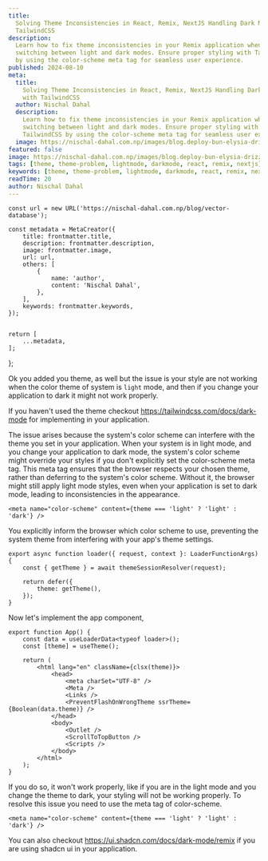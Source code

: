 ```yaml
---
title:
  Solving Theme Inconsistencies in React, Remix, NextJS Handling Dark Mode with
  TailwindCSS
description:
  Learn how to fix theme inconsistencies in your Remix application when
  switching between light and dark modes. Ensure proper styling with TailwindCSS
  by using the color-scheme meta tag for seamless user experience.
published: 2024-08-10
meta:
  title:
    Solving Theme Inconsistencies in React, Remix, NextJS Handling Dark Mode
    with TailwindCSS
  author: Nischal Dahal
  description:
    Learn how to fix theme inconsistencies in your Remix application when
    switching between light and dark modes. Ensure proper styling with
    TailwindCSS by using the color-scheme meta tag for seamless user experience.
  image: https://nischal-dahal.com.np/images/blog.deploy-bun-elysia-drizzle-flyio-with-wildcard-domain_2024-08-04-10-39-42.png
featured: false
image: https://nischal-dahal.com.np/images/blog.deploy-bun-elysia-drizzle-flyio-with-wildcard-domain_2024-08-04-10-39-42.png
tags: [theme, theme-problem, lightmode, darkmode, react, remix, nextjs]
keywords: [theme, theme-problem, lightmode, darkmode, react, remix, nextjs]
readTime: 20
author: Nischal Dahal
---
```




    const url = new URL('https://nischal-dahal.com.np/blog/vector-database');

    const metadata = MetaCreator({
    	title: frontmatter.title,
    	description: frontmatter.description,
    	image: frontmatter.image,
    	url: url,
    	others: [
    		{
    			name: 'author',
    			content: 'Nischal Dahal',
    		},
    	],
    	keywords: frontmatter.keywords,
    });


    return [
    	...metadata,
    ];

};


<PostHeading
	title={frontmatter.title}
	readingTime={frontmatter.readTime}
	tags={frontmatter.tags}
	keywords={frontmatter.keywords}
	date={frontmatter.published}
	author={frontmatter.author}
/>
Ok you added you theme, as well but the issue is your style are not working when
the color theme of system is `light` mode, and then if you change your
application to dark it might not work properly.

If you haven't used the theme checkout https://tailwindcss.com/docs/dark-mode
for implementing in your application.

The issue arises because the system's color scheme can interfere with the theme
you set in your application. When your system is in light mode, and you change
your application to dark mode, the system's color scheme might override your
styles if you don't explicitly set the color-scheme meta tag. This meta tag
ensures that the browser respects your chosen theme, rather than deferring to
the system's color scheme. Without it, the browser might still apply light mode
styles, even when your application is set to dark mode, leading to
inconsistencies in the appearance.

```tsx
<meta name="color-scheme" content={theme === 'light' ? 'light' : 'dark'} />
```

You explicitly inform the browser which color scheme to use, preventing the
system theme from interfering with your app's theme settings.

```tsx
export async function loader({ request, context }: LoaderFunctionArgs) {
	const { getTheme } = await themeSessionResolver(request);

	return defer({
		theme: getTheme(),
	});
}
```

Now let's implement the app component,

```tsx
export function App() {
	const data = useLoaderData<typeof loader>();
	const [theme] = useTheme();

	return (
		<html lang="en" className={clsx(theme)}>
			<head>
				<meta charSet="UTF-8" />
				<Meta />
				<Links />
				<PreventFlashOnWrongTheme ssrTheme={Boolean(data.theme)} />
			</head>
			<body>
				<Outlet />
				<ScrollToTopButton />
				<Scripts />
			</body>
		</html>
	);
}
```

If you do so, it won't work properly, like if you are in the light mode and you
change the theme to dark, your styling will not be working properly. To resolve
this issue you need to use the meta tag of color-scheme.

```tsx
<meta name="color-scheme" content={theme === 'light' ? 'light' : 'dark'} />
```

You can also checkout https://ui.shadcn.com/docs/dark-mode/remix if you are
using shadcn ui in your application.
